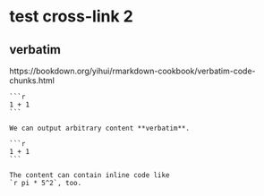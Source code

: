 # test cross-link 2

## verbatim

https://bookdown.org/yihui/rmarkdown-cookbook/verbatim-code-chunks.html

````verbatim
```r
1 + 1
```
````

```` verbatim
We can output arbitrary content **verbatim**.

```r
1 + 1
```

The content can contain inline code like
`r pi * 5^2`, too.

````

